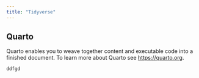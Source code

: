 ```yaml
---
title: "Tidyverse"
---
```


## Quarto

Quarto enables you to weave together content and executable code into a finished document. To learn more about Quarto see <https://quarto.org>.

```r

ddfgd
```
